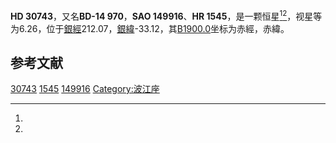 {{Starbox begin
| name = HD 30743
}}
{{Starbox observe
| epoch = [[J2000.0|J2000.0]]
| constell = {{星座名待查}}<ref name=SIMBAD>{{cite web
 | url=http://simbad.u-strasbg.fr/simbad/sim-id?Ident=HR+1545
 | title =Pulsating variable Star
 | publisher=Centre de Données astronomiques de Strasbourg
 | work=SIMBAD
 | accessdate=2012-07-13}}</ref><ref name=DATA>{{cite web
 | url=http://vizier.u-strasbg.fr/viz-bin/VizieR-5?-out.add=.&-source=5050&-corr=PK=HR&-out.max=9999&HR=1545
 | title=VizieR Detailed Page
 | accessdate=2012-07-13
 | archive-date=2016-03-05
 | archive-url=https://web.archive.org/web/20160305001841/http://vizier.u-strasbg.fr/viz-bin/VizieR-5?-out.add=.&-source=5050&-corr=PK=HR&-out.max=9999&HR=1545
 | dead-url=no
 }}</ref>
| 星官 = 
| ra = {{RA|4|49|42.2}}<ref name=SIMBAD /><ref name=DATA />
| dec = {{DEC|-13|46|11}}<ref name=SIMBAD /><ref name=DATA />
| appmag_v = 6.26<ref name=SIMBAD /><ref name=DATA />
}}
{{Starbox character
| class = F5V<ref name=SIMBAD /><ref name=DATA />
| b-v = 0.44<ref name=SIMBAD /><ref name=DATA />
| u-b = -0.05<ref name=SIMBAD /><ref name=DATA />
| r-i = <ref name=SIMBAD /><ref name=DATA />
| variable = 
}}
{{Starbox astrometry
| radial_v = -0.05
| prop_mo_ra = -3
| parallax = 
| p_error = 
}}
{{Starbox catalog
| names =BD-14 970，[[SAO星表|SAO]] 149916，[[HD星表|HD]] 30743，[[HR星表|HR]] 1545}}
{{Starbox reference |Simbad=HR+1545}}
{{Starbox end}}

'''HD 30743'''，又名'''BD-14 970'''，'''SAO 149916'''、'''HR 1545'''，是一颗恒星<ref name=SIMBAD /><ref name=DATA />，视星等为6.26，位于[[銀道座標系|銀經]]212.07，[[銀道座標系|銀緯]]-33.12，其[[B1900.0|B1900.0]]坐标为赤經{{RA|4|45|7}}，赤緯{{DEC|-13|-33.12|18}}。

== 参考文献 ==
{{reflist}}

{{star-stub}}

[[Category:HD和HDE天體|30743]]
[[Category:HR天體|1545]]
[[Category:SAO天體|149916]]
[[Category:波江座|Category:波江座]]